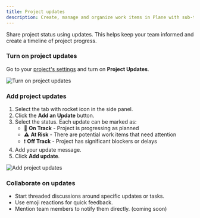 ```yaml
---
title: Project updates
description: Create, manage and organize work items in Plane with sub-tasks, relations, file attachments, automations, and activity tracking for efficient project management
---
```


Share project status using updates. This helps keep your team informed and create a timeline of project progress.

### Turn on project updates

Go to your [project's settings](/core-concepts/projects/overview#project-settings) and turn on **Project Updates**.

![Turn on project updates](https://media.docs.plane.so/projects/turn-on-project-updates.webp#center)

### Add project updates

1. Select the tab with rocket icon in the side panel.
2. Click the **Add an Update** button.
3. Select the status. Each update can be marked as:
   - 🚀 **On Track** - Project is progressing as planned
   - ⚠️ **At Risk** - There are potential work items that need attention
   - ❗ **Off Track** - Project has significant blockers or delays
4. Add your update message.
5. Click **Add update**.

![Add project updates](https://media.docs.plane.so/projects/add-project-updates.webp#center)

### Collaborate on updates

- Start threaded discussions around specific updates or tasks.
- Use emoji reactions for quick feedback.
- Mention team members to notify them directly. (coming soon)